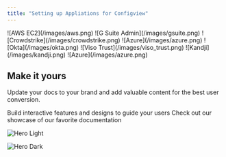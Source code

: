 ```yaml
---
title: "Setting up Appliations for Configview"
---
```



<CardGroup cols={4}>
  <Card title="AWS" href="https://support.configview.com/ec2">
    ![AWS EC2](/images/aws.png)
  </Card>
  <Card title="Google" href="https://support.configview.com/gsuite">
    ![G Suite Admin](/images/gsuite.png)
  </Card>
  <Card title="Crowdstrike" href="https://support.configview.com/crowdstrike">
    ![Crowdstrike](/images/crowdstrike.png)
  </Card>
  <Card title="Azure" href="https://support.configview.com/azure">
    ![Azure](/images/azure.png)
  </Card>
</CardGroup>

<CardGroup cols={4}>
  <Card title="Okta" href="https://support.configview.com/ec2">
    ![Okta](/images/okta.png)
  </Card>
  <Card title="Viso Trust" href="https://support.configview.com/gsuite">
    ![Viso Trust](/images/viso_trust.png)
  </Card>
  <Card title="Kandji" href="https://support.configview.com/crowdstrike">
    ![Kandji](/images/kandji.png)
  </Card>
  <Card title="Azure" href="https://mintlify.com/docs/api-playground/openapi">
    ![Azure](/images/azure.png)
  </Card>
</CardGroup>

## Make it yours

Update your docs to your brand and add valuable content for the best user conversion.

<CardGroup cols={2}>
  <Card title="Add Components" icon="screwdriver-wrench" href="https://mintlify.com/docs/content/components/accordions">
    Build interactive features and designs to guide your users
  </Card>
  <Card title="Get Inspiration" icon="stars" href="https://mintlify.com/customers">
    Check out our showcase of our favorite documentation
  </Card>
</CardGroup>

<img
  className="block dark:hidden"
  src="/images/hero-light.png"
  alt="Hero Light"
/>

<img
  className="hidden dark:block"
  src="/images/hero-dark.png"
  alt="Hero Dark"
/>